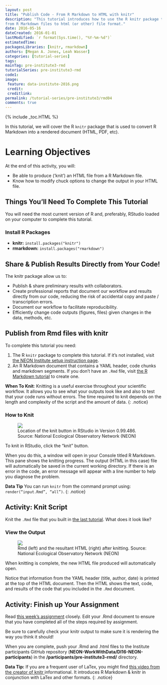 ```yaml
---
layout: post
title: "Publish Code - From R Markdown to HTML with knitr"
description: "This tutorial introduces how to use the R knitr package to publish
from R Markdown files to html (or other) file format."
date: 2016-05-16
dateCreated: 2016-01-01
lastModified: `r format(Sys.time(), "%Y-%m-%d")`
estimatedTime:
packagesLibraries: [knitr, rmarkdown]
authors: [Megan A. Jones, Leah Wasser]
categories: [tutorial-series]
tags:
mainTag: pre-institute3-rmd
tutorialSeries: pre-institute3-rmd
code1:
image:
 feature: data-institute-2016.png
 credit:
 creditlink:
permalink: /tutorial-series/pre-institute3/rmd04
comments: true
---
```


{% include _toc.HTML %}

In this tutorial, we will cover the R `knitr` package that is used to convert
R Markdown into a rendered document (HTML, PDF, etc).

<div id="objectives" markdown="1">

# Learning Objectives

At the end of this activity, you will:

* Be able to produce (‘knit’) an HTML file from a R Markdown file.
* Know how to modify chuck options to change the output in your HTML file.

## Things You’ll Need To Complete This Tutorial

You will need the most current version of R and, preferably, RStudio loaded on 
your computer to complete this tutorial.

### Install R Packages

* **knitr:** `install.packages("knitr")`
* **rmarkdown:** `install.packages("rmarkdown")`


</div>

## Share & Publish Results Directly from Your Code!

The knitr package allow us to:

* Publish & share preliminary results with collaborators.
* Create professional reports that document our workflow and results directly 
from our code, reducing the risk of accidental copy and paste / transcription errors.
* Document our workflow to facilitate reproducibility. 
* Efficiently change code outputs (figures, files) given changes in the data, methods, etc.

## Publish from Rmd files with knitr

To complete this tutorial you need:

1. The R `knitr` package to complete this tutorial. If it's not installed, 
visit
<a href="http://neon-workwithdata.github.io/neon-data-institute-2016/tutorial-series/pre-institute0/" target="_blank"> the NEON Institute setup instruction page</a>.
2. An R Markdown document that contains a YAML header, code chunks and markdown 
segments. If you don't have an `.Rmd` file, visit
<a href="http://neon-workwithdata.github.io/neon-data-institute-2016/tutorial-series/pre-institute3/rmd03" target="_blank"> the R Markdown tutorial</a> to create one.

<i class="fa fa-star"></i> **When To Knit**: Knitting is a useful exercise
throughout your scientific workflow. It allows you to see what your outputs 
look like and also to test that your code runs without errors. 
The time required to knit depends on the length and complexity of the script 
and the amount of data.
{: .notice}

### How to Knit

<figure>
	<a href="{{ site.baseurl }}/images/pre-institute-content/pre-institute3-rmd/KnitButton-screenshot.png">
	<img src="{{ site.baseurl }}/images/pre-institute-content/pre-institute3-rmd/KnitButton-screenshot.png"></a>
	<figcaption> Location of the knit button in RStudio in Version 0.99.486.
	Source: National Ecological Observatory Network (NEON)
	</figcaption>
</figure>

To knit in RStudio, click the "knit" button.

When you do this, a  window will open in your Console titled R Markdown. This 
pane shows the knitting progress. The output (HTML in this case) file will 
automatically be saved in the current working directory. If there is an error 
in the code, an error message will appear with a line number to help you 
diagnose the problem.

<i class="fa fa-star"></i> **Data Tip** You can run `knitr` from the command prompt
using: `render(“input.Rmd”, “all”)`.
{: .notice}

<div id="challenge" markdown="1">

## Activity: Knit Script

Knit the `.Rmd` file that you built in 
<a href="http://neon-workwithdata.github.io/neon-data-institute-2016/tutorial-series/pre-institute3/rmd03" target="_blank">the last tutorial</a>.
What does it look like?
</div>

### View the Output

<figure>
	<a href="{{ site.baseurl }}/images/pre-institute-content/pre-institute3-rmd/Rmd-screenshot-html.png">
	<img src="{{ site.baseurl }}/images/pre-institute-content/pre-institute3-rmd/Rmd-screenshot-html.png"></a>
	<figcaption> Rmd (left) and the resultant HTML (right) after knitting.
	Source: National Ecological Observatory Network (NEON)
	</figcaption>
</figure>

When knitting is complete, the new HTML file produced will automatically open.

Notice that information from the YAML header (title, author, date) is printed
at the top of the HTML document. Then the HTML shows the text, code, and 
results of the code that you included in the `.Rmd` document.

<div id="challenge" markdown="1">

## Activity: Finish up Your Assignment

Read [this week’s assignment]({{ site.baseurl}}/tutorial-series/pre-institute3/rmd02) closely. 
Edit your .Rmd document to ensure that you have completed all of the steps 
required by assignment. 

Be sure to carefully check your knitr output to make sure it is rendering the
way you think it should!

When you are complete, push your .Rmd and .html files to the Institute 
participants GitHub repository (**NEON-WorkWithData/DI16-NEON-participants**) in 
the **/participants/pre-institute3-rmd/** directory.

</div>

<i class="fa fa-star"></i> **Data Tip:** If you are a frequent user of LaTex,
you might find
<a href="http://cdn.screenr.com/video/8352c25b-7324-4134-970b-b7c427381adb.mp4" target="_blank">this video from the creator of knitr </a>
informational. It introduces R Markdown & knitr in conjunction with LaTex and
other formats.
{: .notice}
